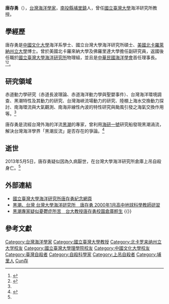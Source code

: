 '''唐存勇'''（{{bd|1952年|7月25日|2013年|5月5日|catIdx=Tong}}），[[台灣|台灣]][[海洋學家|海洋學家]]，[[南投縣|南投縣]][[埔里鎮|埔里鎮]]人，曾任[[國立臺灣大學|國立臺灣大學]]海洋研究所教授。

==學經歷==
唐存勇是[[中國文化大學|中國文化大學]]海洋系學士、國立台灣大學海洋研究所碩士、[[美國|美國]][[北卡羅萊納州立大學|北卡羅萊納州立大學]]博士。曾於美國北卡羅來納大學及佛羅里達大學擔任副研究員，返國後任職於[[國立臺灣大學海洋研究所|國立臺灣大學海洋研究所]]物理組，並且是[[中華民國海洋學會|中華民國海洋學會]]首任理事長。
<ref name=":0">{{Cite web|title=臺灣大學海洋研究所｜唐存勇教授|url=http://www.oc.ntu.edu.tw/?teacher=%E5%94%90%E5%AD%98%E5%8B%87/|accessdate=2021-03-03|author=|date=|format=|publisher=|language=}}</ref><ref name=":1">{{Cite web|title=臺灣大學海洋研究所｜海洋所大世紀|url=http://www.oc.ntu.edu.tw/?page_id=408/|accessdate=2021-03-03|author=|date=|format=|publisher=|language=}}</ref>。

==研究領域==
赤道動力學研究（赤道長波理論、赤道海洋動力學與聖嬰事件）、台灣海洋環境調查、黑潮特性及其動力的研究、台灣海峽流場動力的研究、陸棚上海水交換動力探討、南海環流與大氣觀測、南海非線性內波的特性研究與颱風引發之海氣交換作用等。<ref name=":0"/>

唐存勇是流經台灣外海的洋流[[黑潮|黑潮]]的專家，曾利用[[海研一號|海研一號]]研究船發現黑潮渦流，解決台灣海洋學界「黑潮反流」是否存在的爭論。<ref name=":2">{{Cite web|title=黑潮專家疑似憂鬱症所苦　台大教授唐存勇校園倉庫輕生|url=http://www.ettoday.net/news/20130506/202485.htm|accessdate=2021-03-03|author=|date=|format=|publisher=|language=|archive-date=2019-11-28|archive-url=https://web.archive.org/web/20191128131025/http://www.ettoday.net/news/20130506/202485.htm|dead-url=no}}</ref>

== 逝世 ==
2013年5月5日，唐存勇疑似因為久病厭世，在台灣大學海洋研究所倉庫上吊自殺身亡。<ref name=":2"/>

==外部連結==
*[https://web.archive.org/web/20160305002217/http://www.oc.ntu.edu.tw/?teacher=%E5%94%90%E5%AD%98%E5%8B%87-2 國立臺灣大學海洋研究所唐存勇紀念網頁]
*[http://resource.blsh.tp.edu.tw/taipei-earth/study/oceantw.htm 黑潮、台灣  台灣大學海洋研究所　唐存勇  2000年1月高中地球科學教師研習]{{Wayback|url=http://resource.blsh.tp.edu.tw/taipei-earth/study/oceantw.htm |date=20170615091736 }}
*[http://www.ettoday.net/news/20130506/202485.htm 黑潮專家疑似憂鬱症所苦　台大教授唐存勇校園倉庫輕生] {{Wayback|url=http://www.ettoday.net/news/20130506/202485.htm |date=20191128131025 }} {{}}

== 參考文獻 ==
{{Reflist}}



{{DEFAULTSORT:Tang唐}}
[[Category:台灣海洋學家|Category:台灣海洋學家]]
[[Category:國立臺灣大學教授|Category:國立臺灣大學教授]]
[[Category:北卡罗来纳州立大学校友|Category:北卡罗来纳州立大学校友]]
[[Category:國立臺灣大學理學院校友|Category:國立臺灣大學理學院校友]]
[[Category:中國文化大學校友|Category:中國文化大學校友]]
[[Category:臺灣自殺者|Category:臺灣自殺者]]
[[Category:自殺科學家|Category:自殺科學家]]
[[Category:上吊自殺者|Category:上吊自殺者]]
[[Category:埔里人|Category:埔里人]]
[[Category:唐姓|Cun存]]